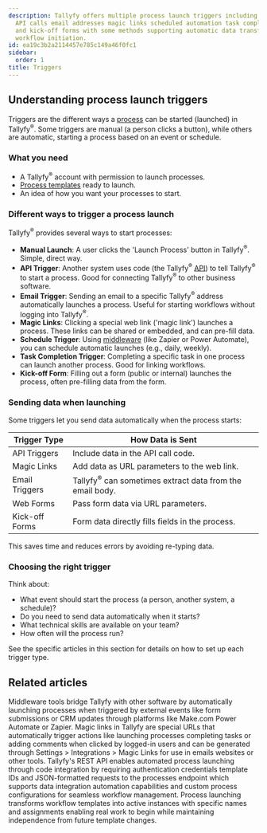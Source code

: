 ```yaml
---
description: Tallyfy offers multiple process launch triggers including manual buttons
  API calls email addresses magic links scheduled automation task completion events
  and kick-off forms with some methods supporting automatic data transfer to streamline
  workflow initiation.
id: ea19c3b2a2114457e785c149a46f0fc1
sidebar:
  order: 1
title: Triggers
---
```


## Understanding process launch triggers

Triggers are the different ways a [process](/products/pro/tracking-and-tasks/processes/) can be started (launched) in Tallyfy<sup>®</sup>. Some triggers are manual (a person clicks a button), while others are automatic, starting a process based on an event or schedule.

### What you need

*   A Tallyfy<sup>®</sup> account with permission to launch processes.
*   [Process templates](/products/pro/documenting/templates/) ready to launch.
*   An idea of how you want your processes to start.

### Different ways to trigger a process launch

Tallyfy<sup>®</sup> provides several ways to start processes:

*   **Manual Launch**: A user clicks the 'Launch Process' button in Tallyfy<sup>®</sup>. Simple, direct way.
*   **API Trigger**: Another system uses code (the Tallyfy<sup>®</sup> [API](/products/pro/integrations/open-api/)) to tell Tallyfy<sup>®</sup> to start a process. Good for connecting Tallyfy<sup>®</sup> to other business software.
*   **Email Trigger**: Sending an email to a specific Tallyfy<sup>®</sup> address automatically launches a process. Useful for starting workflows without logging into Tallyfy<sup>®</sup>.
*   **Magic Links**: Clicking a special web link ('magic link') launches a process. These links can be shared or embedded, and can pre-fill data.
*   **Schedule Trigger**: Using [middleware](/products/pro/integrations/middleware/) (like Zapier or Power Automate), you can schedule automatic launches (e.g., daily, weekly).
*   **Task Completion Trigger**: Completing a specific task in one process can launch another process. Good for linking workflows.
*   **Kick-off Form**: Filling out a form (public or internal) launches the process, often pre-filling data from the form.

### Sending data when launching

Some triggers let you send data automatically when the process starts:

| Trigger Type      | How Data is Sent                                     |
|-------------------|------------------------------------------------------|
| API Triggers      | Include data in the API call code.                   |
| Magic Links       | Add data as URL parameters to the web link.          |
| Email Triggers    | Tallyfy<sup>®</sup> can sometimes extract data from the email body.|
| Web Forms         | Pass form data via URL parameters.                   |
| Kick-off Forms    | Form data directly fills fields in the process.      |

This saves time and reduces errors by avoiding re-typing data.

### Choosing the right trigger

Think about:
- What event should start the process (a person, another system, a schedule)?
- Do you need to send data automatically when it starts?
- What technical skills are available on your team?
- How often will the process run?

See the specific articles in this section for details on how to set up each trigger type.


<PageTree />


## Related articles
<CardGrid>
<LinkTitleCard header="<b>Triggers > Launch via middleware</b>" href="/products/pro/launching/triggers/via-middleware/" > Middleware tools bridge Tallyfy with other software by automatically launching processes when triggered by external events like form submissions or CRM updates through platforms like Make.com Power Automate or Zapier. </LinkTitleCard>
<LinkTitleCard header="<b>Triggers > Launch via a magic link</b>" href="/products/pro/launching/triggers/magic-links/" > Magic links in Tallyfy are special URLs that automatically trigger actions like launching processes completing tasks or adding comments when clicked by logged-in users and can be generated through Settings > Integrations > Magic Links for use in emails websites or other tools. </LinkTitleCard>
<LinkTitleCard header="<b>Triggers > Launch via API</b>" href="/products/pro/launching/triggers/via-api/" > Tallyfy's REST API enables automated process launching through code integration by requiring authentication credentials template IDs and JSON-formatted requests to the processes endpoint which supports data integration automation capabilities and custom process configurations for seamless workflow management. </LinkTitleCard>
<LinkTitleCard header="<b>Pro > Launching</b>" href="/products/pro/launching/" > Process launching transforms workflow templates into active instances with specific names and assignments enabling real work to begin while maintaining independence from future template changes. </LinkTitleCard>
</CardGrid>